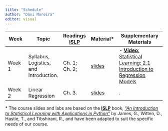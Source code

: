 ```yaml
---
title: "Schedule"
author: "Davi Moreira"
editor: visual
---
```


| Week | Topic | Readings [ISLP](#) | Material\* | Supplementary Materials |
|------------|------------|------------|------------|--------------------------|
| Week 1 | Syllabus, Logistics, and Introduction. | Ch. 1; Ch. 2; | [slides](lecture_slides/02_data_organization_decision/02_data_organization_decision.html){target="_blank"}<br> | - [**Video**: Statistical Learning: 2.1 Introduction to Regression Models](https://www.youtube.com/watch?v=ox0cKk7h4o0&list=PLoROMvodv4rOzrYsAxzQyHb8n_RWNuS1e&index=5){target="_blank"}|
| Week 2 | Linear Regression | Ch. 3. | [slides](#){target="_blank"} | .|

\* The course slides and labs are based on the [**ISLP**](#) book, [*"An Introduction to Statistical Learning with Applications in Python"*](https://www.statlearning.com/){target="_blank"} by James, G., Witten, D., Hastie, T., and Tibshirani, R., and have been adapted to suit the specific needs of our course.
